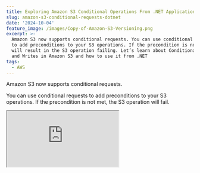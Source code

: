 ```yaml
---
title: Exploring Amazon S3 Conditional Operations From .NET Application
slug: amazon-s3-conditional-requests-dotnet
date: '2024-10-04'
feature_image: /images/Copy-of-Amazon-S3-Versioning.png
excerpt: >-
  Amazon S3 now supports conditional requests. You can use conditional requests
  to add preconditions to your S3 operations. If the precondition is not met it
  will result in the S3 operation failing. Let’s learn about Conditional Reads
  and Writes in Amazon S3 and how to use it from .NET
tags:
  - AWS
---
```

Amazon S3 now supports conditional requests.

You can use conditional requests to add preconditions to your S3 operations. If the precondition is not met, the S3 operation will fail.

<iframe src="https://www.youtube.com/embed/DGLPNKPmZJA?feature=oembed" />

There is no additional charge for conditional requests.

You are only charged existing rates for the applicable requests, including for failed requests.

Conditional reads and writes in Amazon S3 help ensure data consistency and prevent conflicts in concurrent environments.

By specifying conditions you can avoid accidental overwrites, stale reads etc helping maintain data integrity.

Let’s explore both Conditional Reads and Conditional Writes in Amazon S3 and how to use them when building .NET applications.

This article is sponsored by AWS and is part of my [Tag](/blog/tag/).

## Amazon S3 Conditional Writes From .NET

Amazon S3 [Conditional writes](https://docs.aws.amazon.com/AmazonS3/latest/userguide/conditional-writes.html) check for the existence of an object during the write operation.

The write operation will fail if an identical key name is found in the bucket.

This allows multiple clients to write to the same bucket without the risk of overwriting existing objects.

The `PutObject` and `CompleteMultipartUpload` API method supports conditional writes.

When making the API request, specify the `If-None-Match` HTTP header with the value '\*' (asterisk).

To use this from the .NET AWS S3 SDK, specify the `IfNoneMatch` property on the `PutObjectRequest` as shown below.

```csharp
await s3Client.PutObjectAsync(new PutObjectRequest()
{
    BucketName = "<bucket-name>",
    Key = request.File.FileName,
    InputStream = request.File.OpenReadStream(),
    IfNoneMatch = "*"
}, cancellationToken);
```

If a file with the same name exists in the bucket, the `PutObjectRequest` will fail with an exception - _Amazon.S3.AmazonS3Exception: At least one of the pre-conditions you specified did not hold_

If a file does not already exist, it is uploaded successfully.

### Amazon S3 Conditional Writes and Bucket Versioning

Amazon S3 versioning is a powerful feature that allows you to preserve, retrieve, and restore every version of every object in your bucket.

<BlogLink
  href="/blog/amazon-s3-versioning-dotnet/"
  title="Enable Versioning on Your Amazon S3 Buckets"
  description="Amazon S3 versioning is a powerful feature that allows you to preserve, retrieve, and restore every version of every object in your bucket. In this post, let’s explore S3 versioning and how to use it when building .NET applications."
  authorImage="/images/logo-512x512-24.png"
  authorName="Rahul Nath"
  authorTitle="Rahul Pulikkot Nath"
  featureImage="/images/Enable-S3-Versioning.png"
/>

Conditional Requests work with versioning-enabled S3 buckets, too.

A new file is written only if a file with same name does not exists or if the current object version is a delete marker.

## Amazon S3 Conditional Reads From .NET

With conditional reads in Amazon S3, you can return an object based on the object's metadata (ETag or Last-Modified date).

Whenever an object is uploaded to Amazon S3, it automatically creates system-controlled metadata.

_An object's ETag is a string that represents its specific version. The Last-Modified date is metadata indicating either the object's creation date or its most recent modification, whichever is later._

Amazon S3 API supports conditional reads on `GET`, `HEAD` or `COPY` requests.

Conditional reads allow you to retrieve an object based on its ETag or Last-Modified date.

By specifying an ETag in your request, the object will be returned only if the ETag matches, ensuring that you retrieve or copy a specific version.

Similarly, by providing a Last-Modified date, the object will only be returned if modified after the specified date.

Below are the various HTTP headers supported with conditional reads.

-   **If-Match:** Returns object only if its ETag matches the provided value.
-   **If-Modified-Since:** Returns object only if it has been modified after the specified date.
-   **If-None-Match:** Returns object only if its ETag does not match the provided value.
-   **If-Unmodified-Since:** Returns the object only if it has not been modified after the specified date.

To use this from the .NET AWS S3 SDK, specify the `IfNoneMatch` property on the `GetObjectRequest` as shown below.

```csharp
var file = await s3Client.GetObjectAsync(new GetObjectRequest()
{
    BucketName = "user-service-large-messages",
    Key = fileName,
    EtagToMatch = etag
});
```

The above code returns a file only if the ETag value provided matches that on S3.

Similarly, you can use `EtagToNotMatch`, `ModifiedSinceDateUtc` or `UnmodifiedSinceDateUtc` property to specify read preconditions, depending on your use case.
